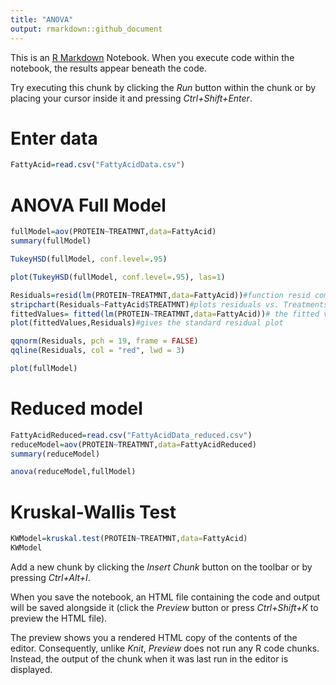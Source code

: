 ```yaml
---
title: "ANOVA"
output: rmarkdown::github_document
---
```


This is an [R Markdown](http://rmarkdown.rstudio.com) Notebook. When you execute code within the notebook, the results appear beneath the code.

Try executing this chunk by clicking the *Run* button within the chunk or by placing your cursor inside it and pressing *Ctrl+Shift+Enter*.

# Enter data

```r
FattyAcid=read.csv("FattyAcidData.csv")

```

# ANOVA Full Model

```r
fullModel=aov(PROTEIN~TREATMNT,data=FattyAcid)
summary(fullModel)
```

```r
TukeyHSD(fullModel, conf.level=.95)
```

```r
plot(TukeyHSD(fullModel, conf.level=.95), las=1)
```

```r
Residuals=resid(lm(PROTEIN~TREATMNT,data=FattyAcid))#function resid computes the residuals
stripchart(Residuals~FattyAcid$TREATMNT)#plots residuals vs. Treatments
fittedValues= fitted(lm(PROTEIN~TREATMNT,data=FattyAcid))# the fitted values are the sample means
plot(fittedValues,Residuals)#gives the standard residual plot

qqnorm(Residuals, pch = 19, frame = FALSE)
qqline(Residuals, col = "red", lwd = 3)
```

```r
plot(fullModel)
```

# Reduced model

```r
FattyAcidReduced=read.csv("FattyAcidData_reduced.csv")
reduceModel=aov(PROTEIN~TREATMNT,data=FattyAcidReduced)
summary(reduceModel)
```

```r

anova(reduceModel,fullModel)
```

# Kruskal-Wallis Test

```r
KWModel=kruskal.test(PROTEIN~TREATMNT,data=FattyAcid)
KWModel
```

Add a new chunk by clicking the *Insert Chunk* button on the toolbar or by pressing *Ctrl+Alt+I*.

When you save the notebook, an HTML file containing the code and output will be saved alongside it (click the *Preview* button or press *Ctrl+Shift+K* to preview the HTML file).

The preview shows you a rendered HTML copy of the contents of the editor. Consequently, unlike *Knit*, *Preview* does not run any R code chunks. Instead, the output of the chunk when it was last run in the editor is displayed.
